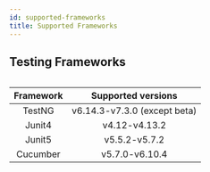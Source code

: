 ```yaml
---
id: supported-frameworks
title: Supported Frameworks
---
```


## Testing Frameworks

<Table>

| Framework |      Supported versions     |
|:---------:|:---------------------------:|
| TestNG    | v6.14.3-v7.3.0 (except beta)|
| Junit4    | v4.12-v4.13.2               |
| Junit5    | v5.5.2-v5.7.2               |
| Cucumber  | v5.7.0-v6.10.4              |

</Table>
